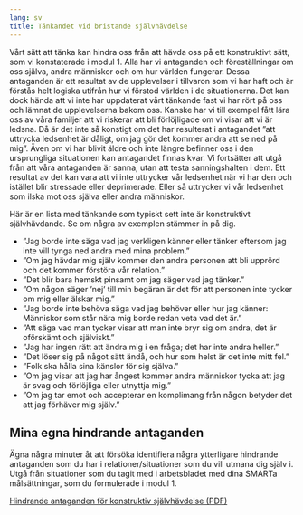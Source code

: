 ```yaml
---
lang: sv
title: Tänkandet vid bristande självhävdelse
---
```


Vårt sätt att tänka kan hindra oss från att hävda oss på ett
konstruktivt sätt, som vi konstaterade i modul 1. Alla har vi antaganden
och föreställningar om oss själva, andra människor och om hur världen
fungerar. Dessa antaganden är ett resultat av de upplevelser i tillvaron
som vi har haft och är förstås helt logiska utifrån hur vi förstod
världen i de situationerna. Det kan dock hända att vi inte har
uppdaterat vårt tänkande fast vi har rört på oss och lämnat de
upplevelserna bakom oss. Kanske har vi till exempel fått lära oss av
våra familjer att vi riskerar att bli förlöjligade om vi visar att vi är
ledsna. Då är det inte så konstigt om det har resulterat i antagandet
”att uttrycka ledsenhet är dåligt, om jag gör det kommer andra att se
ned på mig”. Även om vi har blivit äldre och inte längre befinner oss i
den ursprungliga situationen kan antagandet finnas kvar. Vi fortsätter
att utgå från att våra antaganden är sanna, utan att testa
sanningshalten i dem. Ett resultat av det kan vara att vi inte uttrycker
vår ledsenhet när vi har den och istället blir stressade eller
deprimerade. Eller så uttrycker vi vår ledsenhet som ilska mot oss
själva eller andra människor.

Här är en lista med tänkande som typiskt sett inte är konstruktivt
självhävdande. Se om några av exemplen stämmer in på dig.

-   ”Jag borde inte säga vad jag verkligen känner eller tänker eftersom
    jag inte vill tynga ned andra med mina problem.”
-   ”Om jag hävdar mig själv kommer den andra personen att bli upprörd
    och det kommer förstöra vår relation.”
-   ”Det blir bara hemskt pinsamt om jag säger vad jag tänker.”
-   ”Om någon säger ’nej’ till min begäran är det för att personen inte
    tycker om mig eller älskar mig.”
-   ”Jag borde inte behöva säga vad jag behöver eller hur jag känner:
    Människor som står nära mig borde redan veta vad det är.”
-   ”Att säga vad man tycker visar att man inte bryr sig om andra, det
    är oförskämt och själviskt.”
-   ”Jag har ingen rätt att ändra mig i en fråga; det har inte andra
    heller.”
-   ”Det löser sig på något sätt ändå, och hur som helst är det inte
    mitt fel.”
-   ”Folk ska hålla sina känslor för sig själva.”
-   ”Om jag visar att jag har ångest kommer andra människor tycka att
    jag är svag och förlöjliga eller utnyttja mig.”
-   ”Om jag tar emot och accepterar en komplimang från någon betyder det
    att jag förhäver mig själv.”

## Mina egna hindrande antaganden

Ägna några minuter åt att försöka identifiera några ytterligare
hindrande antaganden som du har i relationer/situationer som du vill 
utmana dig själv i. Utgå från situationer som du tagit med i arbetsbladet 
med dina SMARTa målsättningar, som du formulerade i modul 1.

::: {.content-visible when-format="html"}
[Hindrande antaganden för konstruktiv självhävdelse (PDF)](forms/f0a1c31a82f11d157bae31eddf7ddc1f.pdf)
:::